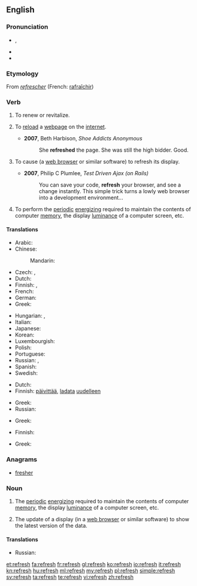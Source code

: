 ==English==

===Pronunciation===
* {{a|UK}} {{IPA|/ɹiˈfɹɛʃ/}}, {{X-SAMPA|/ri"frES/}}
* {{audio|en-us-refresh.ogg|Audio (US)}}
* {{rhymes|ɛʃ}}

===Etymology===
From {{etyl|fro}} ''[[refrescher]]'' (French: [[rafraîchir]])

===Verb===
{{wikipedia}}
{{en-verb|refresh|es}}

# To renew or revitalize.
# {{computing}} To [[reload]] a [[webpage]] on the [[internet]].
#* '''2007''', Beth Harbison, ''Shoe Addicts Anonymous''
#*: She '''refreshed''' the page. She was still the high bidder. Good.
# {{computing}} To cause (a [[web browser]] or similar software) to refresh its display.
#* '''2007''', Philip C Plumlee, ''Test Driven Ajax (on Rails)''
#*: You can save your code, '''refresh''' your browser, and see a change instantly. This simple trick turns a lowly web browser into a development environment...
# To perform the [[periodic]] [[energize|energizing]] required to maintain the contents of computer [[memory]], the display [[luminance]] of a computer screen, etc.<!--Or TV screen, or portable DVD player, or... -->

====Translations====
{{trans-top|To renew or revitalize}}
* Arabic: {{t|ar|جدد|tr=jáddada|sc=Arab}}
* Chinese:
*: Mandarin: {{t|cmn|提神|tr=tíshén|sc=Hans}}
* Czech: {{t|cs|občerstvit}}, {{t|cs|osvěžit}}
* Dutch: {{t-|nl|verfrissen}}
* Finnish: {{t-|fi|virkistää}}, {{t-|fi|piristää}}
* French: {{t+|fr|rafraîchir}}
* German: {{t-|de|erfrischen}}
* Greek: {{t|el|ανανεώνω|tr=ananeóno|sc=Grek}}
{{trans-mid}}
* Hungarian: {{t|hu|felüdít}}, {{t+|hu|felfrissít}}
* Italian: {{t-|it|rinfrescare}}
* Japanese: {{t|ja|爽やか|tr=さわやかにする, sawayaka ni suru|alt=爽やかにする|sc=Jpan}}
* Korean: {{t|ko|새롭게|tr=saeropge hada|alt=새롭게 하다|sc=Kore}}
* Luxembourgish: {{t|lb|erfrëschen}}
* Polish: {{t|pl|odświeżyć}}
* Portuguese: {{t+|pt|refrescar}}
* Russian: {{t|ru|освежать|tr=osvežátʹ|sc=Cyrl}} {{impf}}, {{t|ru|обновлять|tr=obnovljátʹ|sc=Cyrl}} {{impf}}
* Spanish: {{t-|es|refrescar}}
* Swedish: {{t|sv|uppfriska}}
{{trans-bottom}}

{{trans-top|To reload a webpage on the internet}}
* Dutch: {{t|nl|een webpagina herladen}}
* Finnish: [[päivittää]], [[ladata]] [[uudelleen]]
{{trans-mid}}
* Greek: {{t|el|ανανεώνω|tr=ananeóno|sc=Grek}}
* Russian: {{t|ru|обновлять|tr=obnovljátʹ|sc=Cyrl}} {{impf}}
{{trans-bottom}}

{{trans-top|Periodic energizing required to maintain the contents of computer memory}}
* Greek: {{t|el|ανανεώνω|tr=ananeóno|sc=Grek}}
{{trans-mid}}
{{trans-bottom}}

{{trans-top|Periodic energizing required to maintain the display luminence of a computer screen}}
* Finnish: {{t-|fi|virkistää}}
{{trans-mid}}
* Greek: {{t|el|ανανεώνω|tr=ananeóno|sc=Grek}}
{{trans-bottom}}

===Anagrams===
* [[fresher#English|fresher]]

===Noun===
{{en-noun|es}}

# The [[periodic]] [[energize|energizing]] required to maintain the contents of computer [[memory]], the display [[luminance]] of a computer screen, etc.<!--Or TV screen, or portable DVD player, or... -->
# {{computing}} The update of a display (in a [[web browser]] or similar software) to show the latest version of the data.

====Translations====
{{trans-top|update of a display}}
{{trans-mid}}
* Russian: {{t|ru|обновление|n|tr=obnovlénije}}
{{trans-bottom}}

[[et:refresh]]
[[fa:refresh]]
[[fr:refresh]]
[[gl:refresh]]
[[ko:refresh]]
[[io:refresh]]
[[it:refresh]]
[[kn:refresh]]
[[hu:refresh]]
[[ml:refresh]]
[[my:refresh]]
[[pl:refresh]]
[[simple:refresh]]
[[sv:refresh]]
[[ta:refresh]]
[[te:refresh]]
[[vi:refresh]]
[[zh:refresh]]